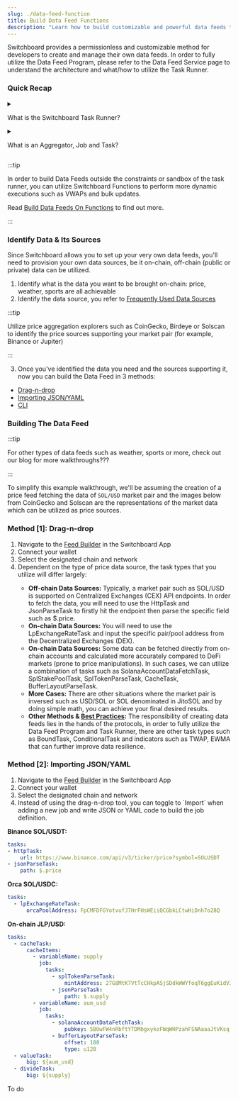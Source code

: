 ```yaml
---
slug: ./data-feed-function
title: Build Data Feed Functions
description: "Learn how to build customizable and powerful data feeds through Switchboard Functions."
---
```




Switchboard provides a permissionless and customizable method for developers 
to create and manage their own data feeds. In order to fully utilize the Data 
Feed Program, please refer to the Data Feed Service page to understand the 
architecture and what/how to utilize the Task Runner.

### Quick Recap

<details>

<summary>

What is the Switchboard Task Runner?

</summary>

Switchboard provides a ...

</details>

<details>

<summary>

What is an Aggregator, Job and Task?

</summary>

Switchboard provides a ...

</details>

:::tip

In order to build Data Feeds outside the constraints or sandbox of the 
task runner, you can utilize Switchboard Functions to perform more dynamic 
executions such as VWAPs and bulk updates.

Read [Build Data Feeds On Functions](/) to find out more.

:::

### Identify Data & Its Sources

Since Switchboard allows you to set up your very own data feeds,
you'll need to provision your own data sources, be it on-chain, off-chain 
(public or private) data can be utilized.

1. Identify what is the data you want to be brought on-chain: price, weather, sports are all achievable
2. Identify the data source, you refer to [Frequently Used Data Sources](/)

:::tip

Utilize price aggregation explorers such as CoinGecko, Birdeye or Solscan 
to identify the price sources supporting your market pair (for example, 
Binance or Jupiter)

:::

3. Once you've identified the data you need and the sources supporting it, now you can build the Data Feed in 3 methods: 
  - [Drag-n-drop](./task-runner?build-feed-method=drag-n-drop)
  - [Importing JSON/YAML](./task-runner?build-feed-method=import-json-yaml)
  - [CLI](./task-runner?build-feed-method=cli)

### Building The Data Feed

:::tip

For other types of data feeds such as weather, sports or more, check out 
our blog for more walkthroughs???

:::

To simplify this example walkthrough, we'll be assuming the creation of a 
price feed fetching the data of `SOL/USD` market pair and the images below 
from CoinGecko and Solscan are the representations of the market data 
which can be utilized as price sources.

<Tabs queryString="build-feed-method">
  <TabItem value="drag-n-drop" label="Drag-n-drop" default>
    <div>
      <h3>Method [1]: Drag-n-drop</h3>
      <ol>
        <li>Navigate to the <a href="https://app.switchboard.xyz/build/feed">Feed Builder</a> in the Switchboard App</li>
        <li>Connect your wallet</li>
        <li>Select the designated chain and network</li>
        <li>Dependent on the type of price data source, the task types that you utilize will differ largely:</li>
        <ul>
          <li><strong>Off-chain Data Sources:</strong> Typically, a market pair such as SOL/USD is supported on Centralized Exchanges (CEX) API endpoints. In order to fetch the data, you will need to use the HttpTask and JsonParseTask to firstly hit the endpoint then parse the specific field such as $.price.</li>
          <li><strong>On-chain Data Sources:</strong> You will need to use the LpExchangeRateTask and input the specific pair/pool address from the Decentralized Exchanges (DEX).</li>
          <li><strong>On-chain Data Sources:</strong> Some data can be fetched directly from on-chain accounts and calculated more accurately compared to DeFi markets (prone to price manipulations). In such cases, we can utilize a combination of tasks such as SolanaAccountDataFetchTask, SplStakePoolTask, SplTokenParseTask, CacheTask, BufferLayoutParseTask.</li>
          <li><strong>More Cases:</strong> There are other situations where the market pair is inversed such as USD/SOL or SOL denominated in JitoSOL and by doing simple math, you can achieve your final desired results.</li>
          <li><strong>Other Methods & <a href="./data-feed-best-practices">Best Practices</a>:</strong> The responsibility of creating data feeds lies in the hands of the protocols, in order to fully utilize the Data Feed Program and Task Runner, there are other task types such as BoundTask, ConditionalTask and indicators such as TWAP, EWMA that can further improve data resilience.</li>
        </ul>
      </ol>
    </div>
  </TabItem>
  <TabItem value="import-json-yaml" label="Importing JSON/YAML">
    <div>
      <h3>Method [2]: Importing JSON/YAML</h3>
      <ol>
        <li>Navigate to the <a href="https://app.switchboard.xyz/build/feed">Feed Builder</a> in the Switchboard App</li>
        <li>Connect your wallet</li>
        <li>Select the designated chain and network</li>
        <li>Instead of using the drag-n-drop tool, you can toggle to `Import` when adding a new job and write JSON or YAML code to build the job definition.</li>
      </ol>
    </div>
<p><strong>Binance SOL/USDT:</strong></p>

```yaml
tasks:
- httpTask:
    url: https://www.binance.com/api/v3/ticker/price?symbol=SOLUSDT
- jsonParseTask:
    path: $.price
```

<p><strong>Orca SOL/USDC:</strong></p>

```yaml
tasks:
  - lpExchangeRateTask:
      orcaPoolAddress: FpCMFDFGYotvufJ7HrFHsWEiiQCGbkLCtwHiDnh7o28Q
```

<p><strong>On-chain JLP/USD:</strong></p>

```yaml
tasks:
  - cacheTask:
      cacheItems:
        - variableName: supply
          job:
            tasks:
              - splTokenParseTask:
                  mintAddress: 27G8MtK7VtTcCHkpASjSDdkWWYfoqT6ggEuKidVJidD4
              - jsonParseTask:
                  path: $.supply
        - variableName: aum_usd
          job:
            tasks:
              - solanaAccountDataFetchTask:
                  pubkey: 5BUwFW4nRbftYTDMbgxykoFWqWHPzahFSNAaaaJtVKsq
              - bufferLayoutParseTask:
                  offset: 180
                  type: u128
  - valueTask:
      big: ${aum_usd}
  - divideTask:
      big: ${supply}
```

  </TabItem>
  <TabItem value="cli" label="CLI">
    To do
  </TabItem>
</Tabs>
